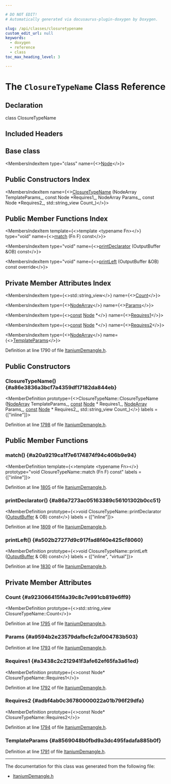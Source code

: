 ```yaml
---

# DO NOT EDIT!
# Automatically generated via docusaurus-plugin-doxygen by Doxygen.

slug: /api/classes/closuretypename
custom_edit_url: null
keywords:
  - doxygen
  - reference
  - class
toc_max_heading_level: 3

---
```





# The `ClosureTypeName` Class Reference

<DoxygenPage pluginConfig={pluginConfig}>



## Declaration

<CodeBlock>class ClosureTypeName</CodeBlock>

## Included Headers

<IncludesList>
<IncludesListItem
  filePath="llvm/Demangle/ItaniumDemangle.h"
  permalink="/docs/api/files/include/include/llvm/include/llvm/demangle/itaniumdemangle-h"
  isLocal="true" />
</IncludesList>

## Base class

<MembersIndex>

<MembersIndexItem
  type="class"
  name={<><a href="/docs/api/classes/node">Node</a></>}>
</MembersIndexItem>

</MembersIndex>

## Public Constructors Index

<MembersIndex>

<MembersIndexItem
  name={<><a href="#a86e3836a3bcf7a4359df17182da844eb">ClosureTypeName</a> (NodeArray TemplateParams&#95;, const Node &#42;Requires1&#95;, NodeArray Params&#95;, const Node &#42;Requires2&#95;, std::string&#95;view Count&#95;)</>}>
</MembersIndexItem>

</MembersIndex>

## Public Member Functions Index

<MembersIndex>

<MembersIndexItem
  template={<>template &lt;typename Fn&gt;</>}
  type="void"
  name={<><a href="#a20a9219ca1f7e6174874f94c406b9e94">match</a> (Fn F) const</>}>
</MembersIndexItem>

<MembersIndexItem
  type="void"
  name={<><a href="#a86a7273ac05163389c56101302b0cc51">printDeclarator</a> (OutputBuffer &amp;OB) const</>}>
</MembersIndexItem>

<MembersIndexItem
  type="void"
  name={<><a href="#a502b27277d9c917fad8f40e425cf8060">printLeft</a> (OutputBuffer &amp;OB) const override</>}>
</MembersIndexItem>

</MembersIndex>

## Private Member Attributes Index

<MembersIndex>

<MembersIndexItem
  type={<>std::string&#95;view</>}
  name={<><a href="#a923066415f4a39c8c7e991cb819e6ff9">Count</a></>}>
</MembersIndexItem>

<MembersIndexItem
  type={<><a href="/docs/api/classes/nodearray">NodeArray</a></>}
  name={<><a href="#a9594b2e23579dafbcfc2af004783b503">Params</a></>}>
</MembersIndexItem>

<MembersIndexItem
  type={<><a href="/docs/api/files/lib/lib/target/lib/target/aarch64/aarch64promoteconstant-cpp/#a90f8350fecae261c25be85d38b451bff">const</a> <a href="/docs/api/classes/node">Node</a> &#42;</>}
  name={<><a href="#a3438c2c212941f3afe62ef65fa3a61ed">Requires1</a></>}>
</MembersIndexItem>

<MembersIndexItem
  type={<><a href="/docs/api/files/lib/lib/target/lib/target/aarch64/aarch64promoteconstant-cpp/#a90f8350fecae261c25be85d38b451bff">const</a> <a href="/docs/api/classes/node">Node</a> &#42;</>}
  name={<><a href="#adbf4ab0c36780000022a01b796f29dfa">Requires2</a></>}>
</MembersIndexItem>

<MembersIndexItem
  type={<><a href="/docs/api/classes/nodearray">NodeArray</a></>}
  name={<><a href="#a8569048b0fbd9a3dc495fadafa885b0f">TemplateParams</a></>}>
</MembersIndexItem>

</MembersIndex>


Definition at line 1790 of file <a href="/docs/api/files/include/include/llvm/include/llvm/demangle/itaniumdemangle-h">ItaniumDemangle.h</a>.

<SectionDefinition>

## Public Constructors

### ClosureTypeName() {#a86e3836a3bcf7a4359df17182da844eb}

<MemberDefinition
  prototype={<>ClosureTypeName::ClosureTypeName (<a href="/docs/api/classes/nodearray">NodeArray</a> TemplateParams_, <a href="/docs/api/files/lib/lib/target/lib/target/aarch64/aarch64promoteconstant-cpp/#a90f8350fecae261c25be85d38b451bff">const</a> <a href="/docs/api/classes/node">Node</a> &#42; Requires1_, <a href="/docs/api/classes/nodearray">NodeArray</a> Params_, <a href="/docs/api/files/lib/lib/target/lib/target/aarch64/aarch64promoteconstant-cpp/#a90f8350fecae261c25be85d38b451bff">const</a> <a href="/docs/api/classes/node">Node</a> &#42; Requires2_, std::string&#95;view Count_)</>}
  labels = {["inline"]}>

Definition at line <a href="/docs/api/files/include/include/llvm/include/llvm/demangle/itaniumdemangle-h/#l01798">1798</a> of file <a href="/docs/api/files/include/include/llvm/include/llvm/demangle/itaniumdemangle-h">ItaniumDemangle.h</a>.
</MemberDefinition>

</SectionDefinition>

<SectionDefinition>

## Public Member Functions

### match() {#a20a9219ca1f7e6174874f94c406b9e94}

<MemberDefinition
  template={<>template &lt;typename Fn&gt;</>}
  prototype="void ClosureTypeName::match (Fn F) const"
  labels = {["inline"]}>

Definition at line <a href="/docs/api/files/include/include/llvm/include/llvm/demangle/itaniumdemangle-h/#l01805">1805</a> of file <a href="/docs/api/files/include/include/llvm/include/llvm/demangle/itaniumdemangle-h">ItaniumDemangle.h</a>.
</MemberDefinition>

### printDeclarator() {#a86a7273ac05163389c56101302b0cc51}

<MemberDefinition
  prototype={<>void ClosureTypeName::printDeclarator (<a href="/docs/api/classes/outputbuffer">OutputBuffer</a> &amp; OB) const</>}
  labels = {["inline"]}>

Definition at line <a href="/docs/api/files/include/include/llvm/include/llvm/demangle/itaniumdemangle-h/#l01809">1809</a> of file <a href="/docs/api/files/include/include/llvm/include/llvm/demangle/itaniumdemangle-h">ItaniumDemangle.h</a>.
</MemberDefinition>

### printLeft() {#a502b27277d9c917fad8f40e425cf8060}

<MemberDefinition
  prototype={<>void ClosureTypeName::printLeft (<a href="/docs/api/classes/outputbuffer">OutputBuffer</a> &amp; OB) const</>}
  labels = {["inline", "virtual"]}>

Definition at line <a href="/docs/api/files/include/include/llvm/include/llvm/demangle/itaniumdemangle-h/#l01830">1830</a> of file <a href="/docs/api/files/include/include/llvm/include/llvm/demangle/itaniumdemangle-h">ItaniumDemangle.h</a>.
</MemberDefinition>

</SectionDefinition>

<SectionDefinition>

## Private Member Attributes

### Count {#a923066415f4a39c8c7e991cb819e6ff9}

<MemberDefinition
  prototype={<>std::string&#95;view ClosureTypeName::Count</>}>

Definition at line <a href="/docs/api/files/include/include/llvm/include/llvm/demangle/itaniumdemangle-h/#l01795">1795</a> of file <a href="/docs/api/files/include/include/llvm/include/llvm/demangle/itaniumdemangle-h">ItaniumDemangle.h</a>.
</MemberDefinition>

### Params {#a9594b2e23579dafbcfc2af004783b503}

<MemberDefinition
  prototype="NodeArray ClosureTypeName::Params">

Definition at line <a href="/docs/api/files/include/include/llvm/include/llvm/demangle/itaniumdemangle-h/#l01793">1793</a> of file <a href="/docs/api/files/include/include/llvm/include/llvm/demangle/itaniumdemangle-h">ItaniumDemangle.h</a>.
</MemberDefinition>

### Requires1 {#a3438c2c212941f3afe62ef65fa3a61ed}

<MemberDefinition
  prototype={<>const Node&#42; ClosureTypeName::Requires1</>}>

Definition at line <a href="/docs/api/files/include/include/llvm/include/llvm/demangle/itaniumdemangle-h/#l01792">1792</a> of file <a href="/docs/api/files/include/include/llvm/include/llvm/demangle/itaniumdemangle-h">ItaniumDemangle.h</a>.
</MemberDefinition>

### Requires2 {#adbf4ab0c36780000022a01b796f29dfa}

<MemberDefinition
  prototype={<>const Node&#42; ClosureTypeName::Requires2</>}>

Definition at line <a href="/docs/api/files/include/include/llvm/include/llvm/demangle/itaniumdemangle-h/#l01794">1794</a> of file <a href="/docs/api/files/include/include/llvm/include/llvm/demangle/itaniumdemangle-h">ItaniumDemangle.h</a>.
</MemberDefinition>

### TemplateParams {#a8569048b0fbd9a3dc495fadafa885b0f}

<MemberDefinition
  prototype="NodeArray ClosureTypeName::TemplateParams">

Definition at line <a href="/docs/api/files/include/include/llvm/include/llvm/demangle/itaniumdemangle-h/#l01791">1791</a> of file <a href="/docs/api/files/include/include/llvm/include/llvm/demangle/itaniumdemangle-h">ItaniumDemangle.h</a>.
</MemberDefinition>

</SectionDefinition>

<hr/>

The documentation for this class was generated from the following file:

<ul>
<li><a href="/docs/api/files/include/include/llvm/include/llvm/demangle/itaniumdemangle-h">ItaniumDemangle.h</a></li>
</ul>

</DoxygenPage>
